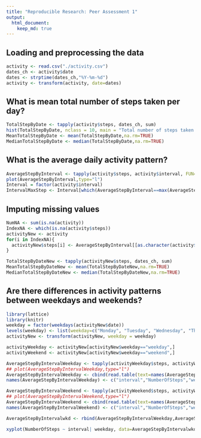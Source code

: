 ```yaml
---
title: "Reproducible Research: Peer Assessment 1"
output: 
  html_document:
    keep_md: true
---
```



## Loading and preprocessing the data
```r

activity <- read.csv("./activity.csv")
dates_ch <- activity$date
dates <- strptime(dates_ch,"%Y-%m-%d")
activity <- transform(activity, date=dates)
```

## What is mean total number of steps taken per day?
```r
TotalStepByDate <- tapply(activity$steps, dates_ch, sum)
hist(TotalStepByDate, nclass = 10, main = "Total number of steps taken each day", xlab = "Total number of steps")
MeanTotalStepByDate <- mean(TotalStepByDate,na.rm=TRUE)
MedianTotalStepByDate <- median(TotalStepByDate,na.rm=TRUE)
```

## What is the average daily activity pattern?

```r
AverageStepByInterval <- tapply(activity$steps, activity$interval, FUN=function(x)mean(x,na.rm=TRUE))
plot(AverageStepByInterval,type="l")
Interval = factor(activity$interval)
IntervalMaxStep <- Interval[which(AverageStepByInterval==max(AverageStepByInterval,na.rm=TRUE))]
```

## Imputing missing values
```r
NumNA <- sum(is.na(activity))
IndexNA <- which(is.na(activity$steps))
activityNew <- activity
for(i in IndexNA){
  activityNew$steps[i] <- AverageStepByInterval[[as.character(activity$interval[i])]]
}

TotalStepByDateNew <- tapply(activityNew$steps, dates_ch, sum)
MeanTotalStepByDateNew <- mean(TotalStepByDateNew,na.rm=TRUE)
MedianTotalStepByDateNew <- median(TotalStepByDateNew,na.rm=TRUE)
```

## Are there differences in activity patterns between weekdays and weekends?
```r
library(lattice)
library(knitr)
weekday = factor(weekdays(activityNew$date))
levels(weekday) <- list(weekday=c("Monday", "Tuesday", "Wednesday", "Thursday", "Friday"), weekend=c("Saturday", "Sunday"))
activityNew <- transform(activityNew, weekday = weekday)

activityWeekday <- activityNew[activityNew$weekday=="weekday",]
activityWeekend <- activityNew[activityNew$weekday=="weekend",]

AverageStepByIntervalWeekday <- tapply(activityWeekday$steps, activityWeekday$interval, FUN=function(x)mean(x,na.rm=TRUE))
## plot(AverageStepByIntervalWeekday,type="l")
AverageStepByIntervalWeekday <- cbind(read.table(text=names(AverageStepByIntervalWeekday)),AverageStepByIntervalWeekday, rep("weekday",dim(AverageStepByIntervalWeekday)))
names(AverageStepByIntervalWeekday) <- c("interval","NumberOfSteps","weekday")

AverageStepByIntervalWeekend <- tapply(activityWeekend$steps, activityWeekend$interval, FUN=function(x)mean(x,na.rm=TRUE))
## plot(AverageStepByIntervalWeekend,type="l")
AverageStepByIntervalWeekend <- cbind(read.table(text=names(AverageStepByIntervalWeekend)),AverageStepByIntervalWeekend, rep("weekend",dim(AverageStepByIntervalWeekend)))
names(AverageStepByIntervalWeekend) <- c("interval","NumberOfSteps","weekday")

AverageStepByIntervalwkd <- rbind(AverageStepByIntervalWeekday,AverageStepByIntervalWeekend)

xyplot(NumberOfSteps ~ interval| weekday, data=AverageStepByIntervalwkd, layout = c(1,2),type="l")

```